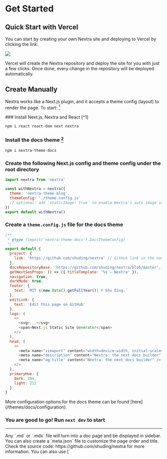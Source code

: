 
# Get Started

## Quick Start with Vercel

You can start by creating your own Nextra site and deploying to Vercel by
clicking the link:

[![](https://vercel.com/button)](https://vercel.com/new/clone?demo-description=Markdown%20powered%20docs%20site.%20Built%20with%20Next.js.&demo-image=https%3A%2F%2Fnextra.vercel.app%2Fdemo.png&demo-title=Documentation%20Starter%20Kit&demo-url=https%3A%2F%2Fnextra.vercel.app%2F&project-name=nextjs-docs&repository-name=nextjs-docs&s=https%3A%2F%2Fgithub.com%2Fshuding%2Fnextra&from=templates)

Vercel will create the Nextra repository and deploy the site for you with just a
few clicks. Once done, every change in the repository will be deployed
automatically.

## Create Manually

Nextra works like a Next.js plugin, and it accepts a theme config (layout) to
render the page. To start: [^3]

<Steps>
### Install Next.js, Nextra and React [^1]

```sh npm2yarn
npm i react react-dom next nextra
```

### Install the docs theme [^2]

```sh npm2yarn
npm i nextra-theme-docs
```

### Create the following Next.js config and theme config under the root directory

```js filename="next.config.mjs"
import nextra from 'nextra'

const withNextra = nextra({
  theme: 'nextra-theme-blog',
  themeConfig: './theme.config.js'
  // optional: add `staticImage: true` to enable Nextra's auto image import
})
export default withNextra()
```

### Create a `theme.config.js` file for the docs theme

```js filename="theme.config.js"
/**
 * @type {import('nextra-theme-docs').DocsThemeConfig}
 */
export default {
  project: {
    link: 'https://github.com/shuding/nextra' // GitHub link in the navbar
  },
  docsRepositoryBase: 'https://github.com/shuding/nextra/blob/master', // base URL for the docs repository
  getNextSeoProps: () => ({ titleTemplate: '%s – Nextra' }),
  navigation: true,
  darkMode: true,
  footer: {
    text: `MIT ${new Date().getFullYear()} © Shu Ding.`
  },
  editLink: {
    text: 'Edit this page on GitHub'
  },
  logo: (
    <>
      <svg>...</svg>
      <span>Next.js Static Site Generator</span>
    </>
  ),
  head: (
    <>
      <meta name="viewport" content="width=device-width, initial-scale=1.0" />
      <meta name="description" content="Nextra: the next docs builder" />
      <meta name="og:title" content="Nextra: the next docs builder" />
    </>
  ),
  primaryHue: {
    dark: 204,
    light: 212
  }
}
```

<Callout>
  More configuration options for the docs theme can be found
  [here](/themes/docs/configuration).
</Callout>

### You are good to go! Run `next dev` to start

</Steps>

---

<span id="sidebar-and-anchor-links" />
<Callout>
  Any `.md` or `.mdx` file will turn into a doc page and be displayed in
  sidebar. You can also create a `meta.json` file to customize the page order
  and title. <br /> Check the source code: https://github.com/shuding/nextra for
  more information.
</Callout>

<Callout>
You can also use [`<style jsx>`](https://nextjs.org/docs/basic-features/built-in-css-support#css-in-js) to style elements inside `theme.config.js`.
</Callout>

[^1]: Install Next.js, Nextra and React.

[^2]: Install the docs theme.

[^3]: To start.
